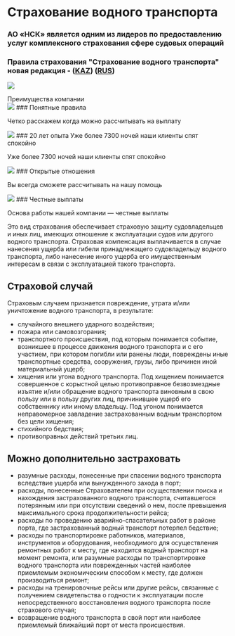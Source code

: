 <div class="mx-auto max-w-4xl py-10">

# Страхование водного транспорта

### АО «НСК» является одним из лидеров по предоставлению услуг комплексного страхования сфере судовых операций

### Правила страхования "Страхование водного транспорта" новая редакция - ([KAZ](https://www.nsk.kz/media/rules/%D0%A1%D1%83%20%D0%BA%D3%A9%D0%BB%D1%96%D0%B3%D1%96%D0%BD%20%D0%B5%D1%80%D1%96%D0%BA%D1%82%D1%96%20%D1%81%D0%B0%D2%9B%D1%82%D0%B0%D0%BD%D0%B4%D1%8B%D1%80%D1%83%20%D0%B5%D1%80%D0%B5%D0%B6%D0%B5%D0%BB%D0%B5%D1%80%D1%96%20KAZ_1699955588.pdf)) ([RUS](https://www.nsk.kz/media/rules/%D0%9F%D1%80%D0%B0%D0%B2%D0%B8%D0%BB%D0%B0%20%D0%B4%D0%BE%D0%B1%D1%80%D0%BE%D0%B2%D0%BE%D0%BB%D1%8C%D0%BD%D0%BE%D0%B3%D0%BE%20%D1%81%D1%82%D1%80%D0%B0%D1%85%D0%BE%D0%B2%D0%B0%D0%BD%D0%B8%D1%8F%20%D0%B2%D0%BE%D0%B4%D0%BD%D0%BE%D0%B3%D0%BE%20%D1%82%D1%80%D0%B0%D0%BD%D1%81%D0%BF%D0%BE%D1%80%D1%82%D0%B0_1699844773.pdf))

![](https://www.nsk.kz/media/products/na/147811411982s0n.jpg)

<div class="mt-10 text-center text-4xl font-bold">Преимущества компании</div>

<div class="mt-10 flex flex-wrap justify-around gap-4">

<div class="w-1/4 text-center">
  <img class="mx-auto" src="https://www.nsk.kz/images/icon-rules.svg" />
  ### Понятные правила
  <p>Четко расскажем когда можно рассчитывать на выплату</p>
</div>

<div class="w-1/4 text-center">
  <img class="mx-auto" src="https://www.nsk.kz/images/icon-eye.svg" />
  ### 20 лет опыта Уже более 7300 ночей наши клиенты спят спокойно
  <p>Уже более 7300 ночей наши клиенты спят спокойно</p>
</div>

<div class="w-1/4 text-center">
  <img class="mx-auto" src="https://www.nsk.kz/images/icon-heart.svg" />
  ### Открытые отношения
  <p>Вы всегда сможете рассчитывать на нашу помощь</p>
</div>

<div class="w-1/4 text-center">
  <img class="mx-auto" src="https://www.nsk.kz/images/icon-money.svg" />
  ### Честные выплаты
  <p>Основа работы нашей компании — честные выплаты</p>
</div>

</div>

Это вид страхования обеспечивает страховую защиту судовладельцев и иных лиц, имеющих отношение к эксплуатации судов или другого водного транспорта. Страховая компенсация выплачивается в случае нанесения ущерба или гибели принадлежащего судовладельцу водного транспорта, либо нанесение иного ущерба его имущественным интересам в связи с эксплуатацией такого транспорта.

## Страховой случай

Страховым случаем признается повреждение, утрата и/или уничтожение водного транспорта, в результате:

- случайного внешнего ударного воздействия;
- пожара или самовозгорания;
- транспортного происшествия, под которым понимается событие, возникшее в процессе движения водного транспорта и с его участием, при котором погибли или ранены люди, повреждены иные транспортные средства, сооружения, грузы, либо причинен иной материальный ущерб;
- хищения или угона водного транспорта. Под хищением понимается совершенное с корыстной целью противоправное безвозмездные изъятие и/или обращение водного транспорта виновным в свою пользу или в пользу других лиц, причинившее ущерб его собственнику или иному владельцу. Под угоном понимается неправомерное завладение застрахованным водным транспортом без цели хищения;
- стихийного бедствия;
- противоправных действий третьих лиц.

## Можно дополнительно застраховать

- разумные расходы, понесенные при спасении водного транспорта вследствие ущерба или вынужденного захода в порт;
- расходы, понесенные Страхователем при осуществлении поиска и нахождения застрахованного водного транспорта, считавшегося потерянным или при отсутствии сведений о нем, после превышения максимального срока продолжительности рейса;
- расходы по проведению аварийно-спасательных работ в районе порта, где застрахованный водный транспорт потерпел бедствие;
- расходы по транспортировке работников, материалов, инструментов и оборудования, необходимого для осуществления ремонтных работ к месту, где находится водный транспорт на момент ремонта, или разумные расходы по транспортировке водного транспорта или поврежденных частей наиболее приемлемым экономическим способом к месту, где должен производиться ремонт;
- расходы на тренировочные рейсы или другие рейсы, связанные с получением свидетельства о годности к эксплуатации после непосредственного восстановления водного транспорта после страхового случая;
- возвращение водного транспорта в свой порт или наиболее приемлемый ближайший порт от места происшествия.

</div>
